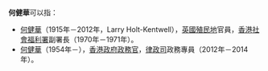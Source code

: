 '''何健華'''可以指：

* [[何健華_(社會福利署副署長)|何健華]]（1915年－2012年，Larry Holt-Kentwell），[[英國|英國]][[英國殖民地|殖民地]]官員，[[香港|香港]][[社會福利署|社會福利署]]副署長（1970年－1971年）。
* [[何健華_(律政司政務專員)|何健華]]（1954年－），[[香港政府|香港政府]][[政務官|政務官]]，[[香港律政司|律政司]]政務專員（2012年－2014年）。

{{消歧義|G|Cat=三字何姓人名消歧义}}